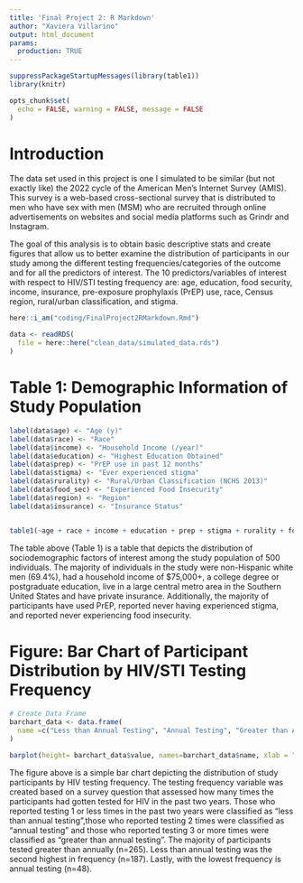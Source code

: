 ```yaml
---
title: 'Final Project 2: R Markdown'
author: "Xaviera Villarino"
output: html_document
params:
  production: TRUE
---
```


```r
suppressPackageStartupMessages(library(table1))
library(knitr)

opts_chunk$set(
  echo = FALSE, warning = FALSE, message = FALSE
)
```

# Introduction
The data set used in this project is one I simulated to be similar (but not exactly like) the 2022 cycle of the American Men's Internet Survey (AMIS). This survey is a web-based cross-sectional survey that is distributed to men who have sex with men (MSM) who are recruited through online advertisements on websites and social media platforms such as Grindr and Instagram. 

The goal of this analysis is to obtain basic descriptive stats and create figures that allow us to better examine the distribution of participants in our study among the different testing frequencies/categories of the outcome and for all the predictors of interest. The 10 predictors/variables of interest with respect to HIV/STI testing frequency are: age, education, food security, income, insurance, pre-exposure prophylaxis (PrEP) use, race, Census region, rural/urban classification, and stigma.

```r
here::i_am("coding/FinalProject2RMarkdown.Rmd")

data <- readRDS(
  file = here::here("clean_data/simulated_data.rds")
)
```

# Table 1: Demographic Information of Study Population
```r
label(data$age) <- "Age (y)"
label(data$race) <- "Race"
label(data$income) <- "Household Income (/year)"
label(data$education) <- "Highest Education Obtained"
label(data$prep) <- "PrEP use in past 12 months"
label(data$stigma) <- "Ever experienced stigma"
label(data$rurality) <- "Rural/Urban Classification (NCHS 2013)"
label(data$food_sec) <- "Experienced Food Insecurity"
label(data$region) <- "Region"
label(data$insurance) <- "Insurance Status"


table1(~age + race + income + education + prep + stigma + rurality + food_sec + region + insurance | testcat, data=data)
```


The table above (Table 1) is a table that depicts the distribution of sociodemographic factors of interest among the study population of 500 individuals. The majority of individuals in the study were non-Hispanic white men (69.4%), had a household income of $75,000+, a college degree or postgraduate education, live in a large central metro area in the Southern United States and have private insurance. Additionally, the majority of participants have used PrEP, reported never having experienced stigma, and reported never experiencing food insecurity.

# Figure: Bar Chart of Participant Distribution by HIV/STI Testing Frequency
```r
# Create Data Frame
barchart_data <- data.frame(
  name =c("Less than Annual Testing", "Annual Testing", "Greater than Annual Testing"), value=c(187, 48, 265)
)
```

```r
barplot(height= barchart_data$value, names=barchart_data$name, xlab = "HIV Testing Frequency", ylab = "Number of Individuals (N=500)")
```

The figure above is a simple bar chart depicting the distribution of study participants by HIV testing frequency. The testing frequency variable was created based on a survey question that assessed how many times the participants had gotten tested for HIV in the past two years. Those who reported testing 1 or less times in the past two years were classified as "less than annual testing",those who reported testing 2 times were classified as "annual testing" and those who reported testing 3 or more times were classified as "greater than annual testing".
The majority of participants tested greater than annually (n=265). Less than annual testing was the second highest in frequency (n=187). Lastly, with the lowest frequency is annual testing (n=48).
